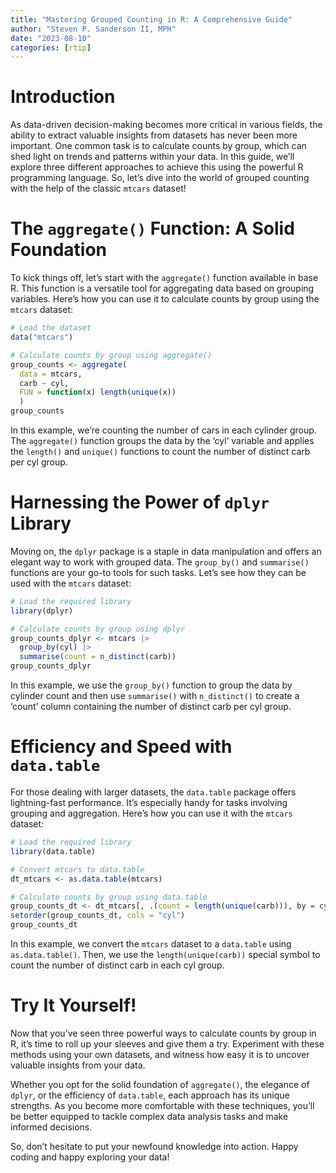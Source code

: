 ```yaml
---
title: "Mastering Grouped Counting in R: A Comprehensive Guide"
author: "Steven P. Sanderson II, MPH"
date: "2023-08-10"
categories: [rtip]
---
```


# Introduction

As data-driven decision-making becomes more critical in various fields, the ability to extract valuable insights from datasets has never been more important. One common task is to calculate counts by group, which can shed light on trends and patterns within your data. In this guide, we'll explore three different approaches to achieve this using the powerful R programming language. So, let's dive into the world of grouped counting with the help of the classic `mtcars` dataset!

# The `aggregate()` Function: A Solid Foundation

To kick things off, let's start with the `aggregate()` function available in base R. This function is a versatile tool for aggregating data based on grouping variables. Here's how you can use it to calculate counts by group using the `mtcars` dataset:

```r
# Load the dataset
data("mtcars")

# Calculate counts by group using aggregate()
group_counts <- aggregate(
  data = mtcars, 
  carb ~ cyl, 
  FUN = function(x) length(unique(x))
  )
group_counts
```

In this example, we're counting the number of cars in each cylinder group. The `aggregate()` function groups the data by the 'cyl' variable and applies the `length()` and `unique()` functions to count the number of distinct carb per cyl group.

# Harnessing the Power of `dplyr` Library

Moving on, the `dplyr` package is a staple in data manipulation and offers an elegant way to work with grouped data. The `group_by()` and `summarise()` functions are your go-to tools for such tasks. Let's see how they can be used with the `mtcars` dataset:

```r
# Load the required library
library(dplyr)

# Calculate counts by group using dplyr
group_counts_dplyr <- mtcars |>
  group_by(cyl) |>
  summarise(count = n_distinct(carb))
group_counts_dplyr
```

In this example, we use the `group_by()` function to group the data by cylinder count and then use `summarise()` with `n_distinct()` to create a 'count' column containing the number of distinct carb per cyl group.

# Efficiency and Speed with `data.table`

For those dealing with larger datasets, the `data.table` package offers lightning-fast performance. It's especially handy for tasks involving grouping and aggregation. Here's how you can use it with the `mtcars` dataset:

```r
# Load the required library
library(data.table)

# Convert mtcars to data.table
dt_mtcars <- as.data.table(mtcars)

# Calculate counts by group using data.table
group_counts_dt <- dt_mtcars[, .(count = length(unique(carb))), by = cyl]
setorder(group_counts_dt, cols = "cyl")
group_counts_dt
```

In this example, we convert the `mtcars` dataset to a `data.table` using `as.data.table()`. Then, we use the `length(unique(carb))` special symbol to count the number of distinct carb in each cyl group.

# Try It Yourself!

Now that you've seen three powerful ways to calculate counts by group in R, it's time to roll up your sleeves and give them a try. Experiment with these methods using your own datasets, and witness how easy it is to uncover valuable insights from your data.

Whether you opt for the solid foundation of `aggregate()`, the elegance of `dplyr`, or the efficiency of `data.table`, each approach has its unique strengths. As you become more comfortable with these techniques, you'll be better equipped to tackle complex data analysis tasks and make informed decisions.

So, don't hesitate to put your newfound knowledge into action. Happy coding and happy exploring your data!